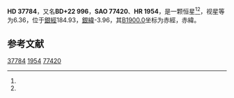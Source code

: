 {{Starbox begin
| name = HD 37784
}}
{{Starbox observe
| epoch = [[J2000.0|J2000.0]]
| constell = {{星座名待查}}<ref name=SIMBAD>{{cite web
 | url=http://simbad.u-strasbg.fr/simbad/sim-id?Ident=HR+1954
 | title =Pulsating variable Star
 | publisher=Centre de Données astronomiques de Strasbourg
 | work=SIMBAD
 | accessdate=2012-07-13}}</ref><ref name=DATA>{{cite web
 | url=http://vizier.u-strasbg.fr/viz-bin/VizieR-5?-out.add=.&-source=5050&-corr=PK=HR&-out.max=9999&HR=1954
 | title=VizieR Detailed Page
 | accessdate=2012-07-13
 | archive-date=2016-03-05
 | archive-url=https://web.archive.org/web/20160305031557/http://vizier.u-strasbg.fr/viz-bin/VizieR-5?-out.add=.&-source=5050&-corr=PK=HR&-out.max=9999&HR=1954
 | dead-url=no
 }}</ref>
| 星官 = 
| ra = {{RA|5|42|3.9}}<ref name=SIMBAD /><ref name=DATA />
| dec = {{DEC|+22|39|37}}<ref name=SIMBAD /><ref name=DATA />
| appmag_v = 6.36<ref name=SIMBAD /><ref name=DATA />
}}
{{Starbox character
| class = K2<ref name=SIMBAD /><ref name=DATA />
| b-v = <ref name=SIMBAD /><ref name=DATA />
| u-b = <ref name=SIMBAD /><ref name=DATA />
| r-i = <ref name=SIMBAD /><ref name=DATA />
| variable = 
}}
{{Starbox astrometry
| radial_v = 
| prop_mo_ra = -21
| parallax = 
| p_error = 
}}
{{Starbox catalog
| names =BD+22 996，[[SAO星表|SAO]] 77420，[[HD星表|HD]] 37784，[[HR星表|HR]] 1954}}
{{Starbox reference |Simbad=HR+1954}}
{{Starbox end}}

'''HD 37784'''，又名'''BD+22 996'''，'''SAO 77420'''、'''HR 1954'''，是一颗恒星<ref name=SIMBAD /><ref name=DATA />，视星等为6.36，位于[[銀道座標系|銀經]]184.93，[[銀道座標系|銀緯]]-3.96，其[[B1900.0|B1900.0]]坐标为赤經{{RA|5|36|1.1}}，赤緯{{DEC|+22|-3.96|36}}。

== 参考文献 ==
{{reflist}}

{{star-stub}}

[[Category:HD和HDE天體|37784]]
[[Category:HR天體|1954]]
[[Category:SAO天體|77420]]